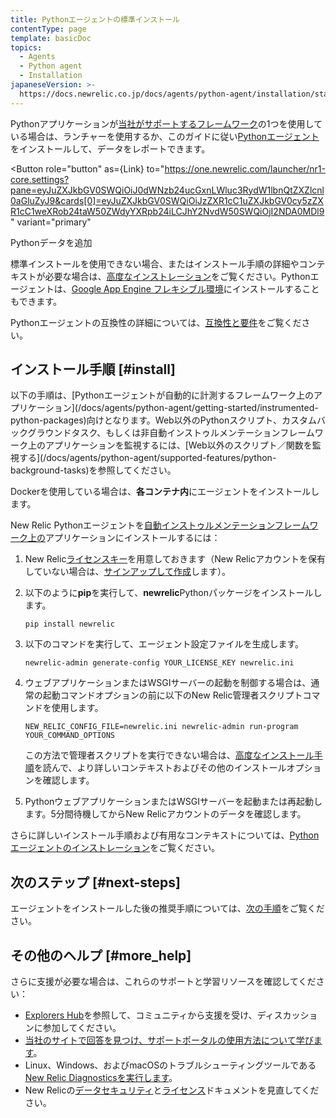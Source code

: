 ```yaml
---
title: Pythonエージェントの標準インストール
contentType: page
template: basicDoc
topics:
  - Agents
  - Python agent
  - Installation
japaneseVersion: >-
  https://docs.newrelic.co.jp/docs/agents/python-agent/installation/standard-python-agent-install
---
```



Pythonアプリケーションが[当社がサポートするフレームワーク](/docs/agents/python-agent/getting-started/instrumented-python-packages)の1つを使用している場合は、ランチャーを使用するか、このガイドに従い[Pythonエージェント](/docs/agents/python-agent/getting-started/introduction-new-relic-python)をインストールして、データをレポートできます。

<Button
  role="button"
  as={Link}
  to="https://one.newrelic.com/launcher/nr1-core.settings?pane=eyJuZXJkbGV0SWQiOiJ0dWNzb24ucGxnLWluc3RydW1lbnQtZXZlcnl0aGluZyJ9&cards[0]=eyJuZXJkbGV0SWQiOiJzZXR1cC1uZXJkbGV0cy5zZXR1cC1weXRob24taW50ZWdyYXRpb24iLCJhY2NvdW50SWQiOjI2NDA0MDl9"
  variant="primary"
>
  Pythonデータを追加
</Button>

標準インストールを使用できない場合、またはインストール手順の詳細やコンテキストが必要な場合は、[高度なインストレーション](/docs/agents/python-agent/installation-configuration/python-agent-installation)をご覧ください。Pythonエージェントは、[Google App Engine フレキシブル環境](/docs/agents/python-agent/hosting-services/install-new-relic-python-agent-gae-flexible-environment)にインストールすることもできます。

Pythonエージェントの互換性の詳細については、[互換性と要件](/docs/agents/python-agent/getting-started/compatibility-requirements-python-agent)をご覧ください。

## インストール手順 [#install]

<Callout variant="important">
  以下の手順は、[Pythonエージェントが自動的に計測するフレームワーク上のアプリケーション](/docs/agents/python-agent/getting-started/instrumented-python-packages)向けとなります。Web以外のPythonスクリプト、カスタムバックグラウンドタスク、もしくは非自動インストゥルメンテーションフレームワーク上のアプリケーションを監視するには、[Web以外のスクリプト／関数を監視する](/docs/agents/python-agent/supported-features/python-background-tasks)を参照してください。

  Dockerを使用している場合は、**各コンテナ内**にエージェントをインストールします。
</Callout>

New Relic Pythonエージェントを[自動インストゥルメンテーションフレームワーク上の](/docs/agents/python-agent/getting-started/instrumented-python-packages)アプリケーションにインストールするには：

1. New Relic[ライセンスキー](/docs/subscriptions/license-key)を用意しておきます（New Relicアカウントを保有していない場合は、[サインアップして作成](https://newrelic.com/signup)します）。
2. 以下のように**pip**を実行して、**newrelic**Pythonパッケージをインストールします。

   ```
   pip install newrelic
   ```
3. 以下のコマンドを実行して、エージェント設定ファイルを生成します。

   ```
   newrelic-admin generate-config YOUR_LICENSE_KEY newrelic.ini
   ```
4. ウェブアプリケーションまたはWSGIサーバーの起動を制御する場合は、通常の起動コマンドオプションの前に以下のNew Relic管理者スクリプトコマンドを使用します。

   ```
   NEW_RELIC_CONFIG_FILE=newrelic.ini newrelic-admin run-program YOUR_COMMAND_OPTIONS
   ```

   この方法で管理者スクリプトを実行できない場合は、[高度なインストール手順](/docs/agents/python-agent/installation-configuration/python-agent-installation)を読んで、より詳しいコンテキストおよびその他のインストールオプションを確認します。
5. PythonウェブアプリケーションまたはWSGIサーバーを起動または再起動します。5分間待機してからNew Relicアカウントのデータを確認します。

さらに詳しいインストール手順および有用なコンテキストについては、[Pythonエージェントのインストレーション](/docs/agents/python-agent/installation-configuration/python-agent-installation)をご覧ください。

## 次のステップ [#next-steps]

エージェントをインストールした後の推奨手順については、[次の手順](/docs/agents/python-agent/installation-configuration/python-agent-installation#next-steps)をご覧ください。

## その他のヘルプ [#more_help]

さらに支援が必要な場合は、これらのサポートと学習リソースを確認してください：

* [Explorers Hub](https://discuss.newrelic.com/)を参照して、コミュニティから支援を受け、ディスカッションに参加してください。
* [当社のサイトで回答を見つけ、サポートポータルの使用方法について学びます](/docs/using-new-relic/welcome-new-relic/get-started/find-help-use-support-portal)。
* Linux、Windows、およびmacOSのトラブルシューティングツールである[New Relic Diagnosticsを実行します](/docs/using-new-relic/cross-product-functions/troubleshooting/new-relic-diagnostics)。
* New Relicの[データセキュリティ](/docs/security)と[ライセンス](/docs/licenses)ドキュメントを見直してください。
